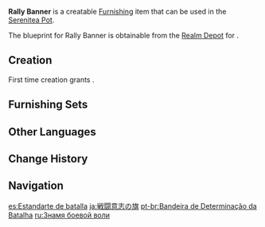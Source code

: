 {{Furnishing Infobox
|id             = 364206
|image          = Item Rally Banner.png
|category       = Wall Decor
|subcategory    = Hanging Ornament
|quality        = 3
|adeptal_energy = 60
|load           = 85
|reduced_load   = 64
|description    = A flag with golden threading against a red background that represents the fighting spirit of the Knights.<br />Though the elite [[Knights of Favonius|Knights]] have followed the [[Varka|Grand Master]] out on an expedition, the remaining forces guarding Mondstadt can still withstand any incoming enemies.<br />[[Dvalin]] doesn't count, obviously... The Knights have never been good at dealing with old friends who throw temper tantrums...
|mention        = Varka;Dvalin
|blueprint      = Realm Depot
}}
'''Rally Banner''' is a creatable [[Furnishing]] item that can be used in the [[Serenitea Pot]].

The blueprint for Rally Banner is obtainable from the [[Realm Depot]] for {{Item|Realm Currency|24|x=160}}.

==Creation==
First time creation grants {{Item|Trust|24|x=60}}.
{{Recipe
|type = Creation
|time = 14h
|Birch Wood = 4
|Fabric = 4
|Red Dye = 4
|sort = Birch Wood;Fabric;Red Dye
}}

==Furnishing Sets==
{{Craft Usage}}

==Other Languages==
{{Other Languages
|default_hidden = 1
|en      = Rally Banner
|zhs     = 战斗意志旗
|zhs_rm  = Zhàndòu Yìzhì Qí
|zht     = 戰鬥意志旗
|zht_rm  = Zhàndòu Yìzhì Qí
|ja      = 戦闘意志の旗
|ja_rm   = Sentou Ishi no Hata
|ko      = 전투 의지의 깃발
|ko_rm   = Jeontu Uiji-ui Gitbal
|es      = Estandarte de batalla
|fr      = Étendard de bataille
|ru      = Знамя боевой воли
|th      = ธงแห่งการต่อสู้
|th_rm   = 
|vi      = Cờ Ý Chí Chiến Đấu
|de      = Flagge des Kampfgeistes
|id      = Bendera Perang
|pt      = Bandeira de Determinação da Batalha
|tr      = Savaş Sancağı
|it      = Stendardo da guerra
}}

==Change History==
{{Change History|1.5}}

==Navigation==
{{Furnishing Navbox|interior}}

[[es:Estandarte de batalla]]
[[ja:戦闘意志の旗]]
[[pt-br:Bandeira de Determinação da Batalha]]
[[ru:Знамя боевой воли]]